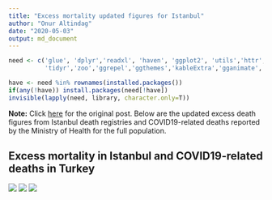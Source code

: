 ```yaml
---
title: "Excess mortality updated figures for Istanbul"
author: "Onur Altindag"
date: "2020-05-03" 
output: md_document
---
```


```r
need <- c('glue', 'dplyr','readxl', 'haven', 'ggplot2', 'utils','httr', 'viridis', 'ggsci',
          'tidyr','zoo','ggrepel','ggthemes','kableExtra','gganimate','lubridate')

have <- need %in% rownames(installed.packages()) 
if(any(!have)) install.packages(need[!have]) 
invisible(lapply(need, library, character.only=T)) 
```

**Note:** Click [here](/pt-tr/posts/excess_mortality_eng/) for the original post. Below are the updated excess death figures from Istanbul death registries and COVID19-related deaths reported by the Ministry of Health for the full population. 



## Excess mortality in Istanbul and COVID19-related deaths in Turkey 

![](/static/images/posts/excess_mortality/istanbul1-1_update.png)
![](/static/images/posts/excess_mortality/istanbul2-1_update.png)
![](/static/images/posts/excess_mortality/istanbul3-1_update.png)
